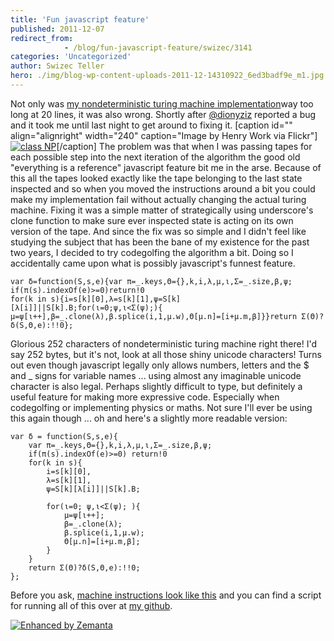 ```yaml
---
title: 'Fun javascript feature'
published: 2011-12-07
redirect_from: 
            - /blog/fun-javascript-feature/swizec/3141
categories: 'Uncategorized'
author: Swizec Teller
hero: ./img/blog-wp-content-uploads-2011-12-14310922_6ed3badf9e_m1.jpg
---
```

Not only was [my nondeterministic turing machine implementation](http://swizec.com/blog/nondeterministic-turing-machine-simulator-in-23-lines-of-javascript/swizec/3047 "Nondeterministic turing machine simulator in 23 lines of JavaScript")way too long at 20 lines, it was also wrong. Shortly after [@dionyziz](https://twitter.com/#!/dionyziz) reported a bug and it took me until last night to get around to fixing it. \[caption id="" align="alignright" width="240" caption="Image by Henry Work via Flickr"][![class NP](./img/blog-wp-content-uploads-2011-12-14310922_6ed3badf9e_m1.jpg "class NP")](http://www.flickr.com/photos/14427076@N00/14310922)\[/caption] The problem was that when I was passing tapes for each possible step into the next iteration of the algorithm the good old "everything is a reference" javascript feature bit me in the arse. Because of this all the tapes looked exactly like the tape belonging to the last state inspected and so when you moved the instructions around a bit you could make my implementation fail without actually changing the actual turing machine. Fixing it was a simple matter of strategically using underscore's clone function to make sure ever inspected state is acting on its own version of the tape. And since the fix was so simple and I didn't feel like studying the subject that has been the bane of my existence for the past two years, I decided to try codegolfing the algorithm a bit. Doing so I accidentally came upon what is possibly javascript's funnest feature.

```
var δ=function(S,s,e){var π=_.keys,Θ={},k,i,λ,μ,ι,Σ=_.size,β,ψ;
if(π(s).indexOf(e)>=0)return!0
for(k in s){i=s[k][0],λ=s[k][1],ψ=S[k][λ[i]]||S[k].B;for(ι=0;ψ,ι<Σ(ψ);){
μ=ψ[ι++],β=_.clone(λ),β.splice(i,1,μ.w),Θ[μ.n]=[i+μ.m,β]}}return Σ(Θ)?δ(S,Θ,e):!!0};
```

Glorious 252 characters of nondeterministic turing machine right there! I'd say 252 bytes, but it's not, look at all those shiny unicode characters! Turns out even though javascript legally only allows numbers, letters and the $ and \_ signs for variable names ... using almost any imaginable unicode character is also legal. Perhaps slightly difficult to type, but definitely a useful feature for making more expressive code. Especially when codegolfing or implementing physics or maths. Not sure I'll ever be using this again though ... oh and here's a slightly more readable version:

```
var δ = function(S,s,e){
    var π=_.keys,Θ={},k,i,λ,μ,ι,Σ=_.size,β,ψ;
    if(π(s).indexOf(e)>=0) return!0
    for(k in s){
        i=s[k][0],
        λ=s[k][1],
        ψ=S[k][λ[i]]||S[k].B;

        for(ι=0; ψ,ι<Σ(ψ); ){
            μ=ψ[ι++];
            β=_.clone(λ);
            β.splice(i,1,μ.w);
            Θ[μ.n]=[i+μ.m,β];
        }
    }
    return Σ(Θ)?δ(S,Θ,e):!!0;
};
```

Before you ask, [machine instructions look like this](https://github.com/Swizec/random-coding/blob/master/machine2.json) and you can find a script for running all of this over at [my github](https://github.com/Swizec/random-coding/blob/master/turing.js).

[![Enhanced by Zemanta](http://img.zemanta.com/zemified_e.png?x-id=f71ddb32-99a1-410b-9125-9664459b978b)](http://www.zemanta.com/ "Enhanced by Zemanta")